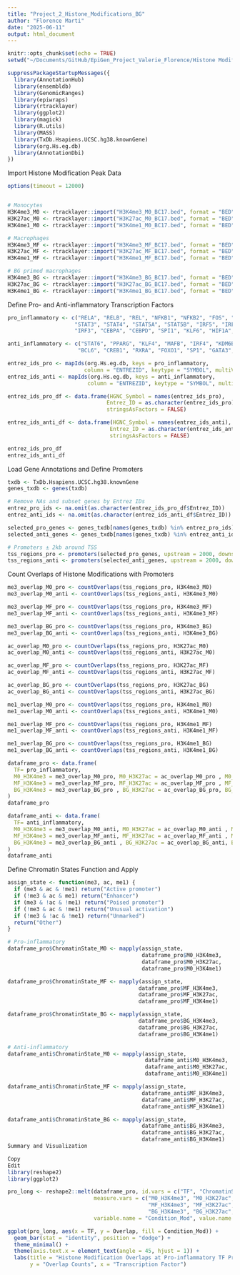 ```yaml
---
title: "Project_2_Histone_Modifications_BG"
author: "Florence Marti"
date: "2025-06-11"
output: html_document
---
```


```r
knitr::opts_chunk$set(echo = TRUE)
setwd("~/Documents/GitHub/EpiGen_Project_Valerie_Florence/Histone Modifications BG")

suppressPackageStartupMessages({
  library(AnnotationHub)
  library(ensembldb)
  library(GenomicRanges)
  library(epiwraps)
  library(rtracklayer)
  library(ggplot2)
  library(magick)
  library(R.utils) 
  library(MASS)
  library(TxDb.Hsapiens.UCSC.hg38.knownGene)
  library(org.Hs.eg.db)
  library(AnnotationDbi)
})
```

Import Histone Modification Peak Data
```r
options(timeout = 12000)


# Monocytes
H3K4me3_M0 <- rtracklayer::import("H3K4me3_M0_BC17.bed", format = "BED")
H3K27ac_M0 <- rtracklayer::import("H3K27ac_M0_BC17.bed", format = "BED")
H3K4me1_M0 <- rtracklayer::import("H3K4me1_M0_BC17.bed", format = "BED")

# Macrophages
H3K4me3_MF <- rtracklayer::import("H3K4me3_MF_BC17.bed", format = "BED")
H3K27ac_MF <- rtracklayer::import("H3K27ac_MF_BC17.bed", format = "BED")
H3K4me1_MF <- rtracklayer::import("H3K4me1_MF_BC17.bed", format = "BED")

# BG primed macrophages
H3K4me3_BG <- rtracklayer::import("H3K4me3_BG_BC17.bed", format = "BED")
H3K27ac_BG <- rtracklayer::import("H3K27ac_BG_BC17.bed", format = "BED")
H3K4me1_BG <- rtracklayer::import("H3K4me1_BG_BC17.bed", format = "BED")

```

Define Pro- and Anti-inflammatory Transcription Factors
```r
pro_inflammatory <- c("RELA", "RELB", "REL", "NFKB1", "NFKB2", "FOS", "JUN", "STAT1", "STAT2", 
                     "STAT3", "STAT4", "STAT5A", "STAT5B", "IRF5", "IRF8", "IRF1",
                     "IRF3", "CEBPA", "CEBPD", "SPI1", "KLF6", "HIF1A", "NOTCH1", "BRD4")

anti_inflammatory <- c("STAT6", "PPARG", "KLF4", "MAFB", "IRF4", "KDM6B", "MYC", "NR4A1", 
                      "BCL6", "CREB1", "RXRA", "FOXO1", "SP1", "GATA3", "SMAD3")

entrez_ids_pro <- mapIds(org.Hs.eg.db, keys = pro_inflammatory,
                        column = "ENTREZID", keytype = "SYMBOL", multiVals = "first")
entrez_ids_anti <- mapIds(org.Hs.eg.db, keys = anti_inflammatory,
                         column = "ENTREZID", keytype = "SYMBOL", multiVals = "first")

entrez_ids_pro_df <- data.frame(HGNC_Symbol = names(entrez_ids_pro), 
                               Entrez_ID = as.character(entrez_ids_pro), 
                               stringsAsFactors = FALSE)

entrez_ids_anti_df <- data.frame(HGNC_Symbol = names(entrez_ids_anti),
                                Entrez_ID = as.character(entrez_ids_anti),
                                stringsAsFactors = FALSE)

entrez_ids_pro_df
entrez_ids_anti_df
```



Load Gene Annotations and Define Promoters


```r
txdb <- TxDb.Hsapiens.UCSC.hg38.knownGene
genes_txdb <- genes(txdb)
```


```r
# Remove NAs and subset genes by Entrez IDs
entrez_pro_ids <- na.omit(as.character(entrez_ids_pro_df$Entrez_ID))
entrez_anti_ids <- na.omit(as.character(entrez_ids_anti_df$Entrez_ID))

selected_pro_genes <- genes_txdb[names(genes_txdb) %in% entrez_pro_ids]
selected_anti_genes <- genes_txdb[names(genes_txdb) %in% entrez_anti_ids]

# Promoters ± 2kb around TSS
tss_regions_pro <- promoters(selected_pro_genes, upstream = 2000, downstream = 2000)
tss_regions_anti <- promoters(selected_anti_genes, upstream = 2000, downstream = 2000)
```



Count Overlaps of Histone Modifications with Promoters


```r
me3_overlap_M0_pro <- countOverlaps(tss_regions_pro, H3K4me3_M0)
me3_overlap_M0_anti <- countOverlaps(tss_regions_anti, H3K4me3_M0)

me3_overlap_MF_pro <- countOverlaps(tss_regions_pro, H3K4me3_MF)
me3_overlap_MF_anti <- countOverlaps(tss_regions_anti, H3K4me3_MF)

me3_overlap_BG_pro <- countOverlaps(tss_regions_pro, H3K4me3_BG)
me3_overlap_BG_anti <- countOverlaps(tss_regions_anti, H3K4me3_BG)

ac_overlap_M0_pro <- countOverlaps(tss_regions_pro, H3K27ac_M0)
ac_overlap_M0_anti <- countOverlaps(tss_regions_anti, H3K27ac_M0)

ac_overlap_MF_pro <- countOverlaps(tss_regions_pro, H3K27ac_MF)
ac_overlap_MF_anti <- countOverlaps(tss_regions_anti, H3K27ac_MF)

ac_overlap_BG_pro <- countOverlaps(tss_regions_pro, H3K27ac_BG)
ac_overlap_BG_anti <- countOverlaps(tss_regions_anti, H3K27ac_BG)

me1_overlap_M0_pro <- countOverlaps(tss_regions_pro, H3K4me1_M0)
me1_overlap_M0_anti <- countOverlaps(tss_regions_anti, H3K4me1_M0)

me1_overlap_MF_pro <- countOverlaps(tss_regions_pro, H3K4me1_MF)
me1_overlap_MF_anti <- countOverlaps(tss_regions_anti, H3K4me1_MF)

me1_overlap_BG_pro <- countOverlaps(tss_regions_pro, H3K4me1_BG)
me1_overlap_BG_anti <- countOverlaps(tss_regions_anti, H3K4me1_BG)
```


```r
dataframe_pro <- data.frame(
  TF= pro_inflammatory, 
  M0_H3K4me3 = me3_overlap_M0_pro, M0_H3K27ac = ac_overlap_M0_pro , M0_H3K4me1 = me1_overlap_M0_pro , 
  MF_H3K4me3 = me3_overlap_MF_pro, MF_H3K27ac = ac_overlap_MF_pro , MF_H3K4me1 = me1_overlap_MF_pro ,
  BG_H3K4me3 = me3_overlap_BG_pro , BG_H3K27ac = ac_overlap_BG_pro, BG_H3K4me1 = me1_overlap_BG_pro
)
dataframe_pro

dataframe_anti <- data.frame(
  TF= anti_inflammatory, 
  M0_H3K4me3 = me3_overlap_M0_anti, M0_H3K27ac = ac_overlap_M0_anti , M0_H3K4me1 = me1_overlap_M0_anti , 
  MF_H3K4me3 = me3_overlap_MF_anti, MF_H3K27ac = ac_overlap_MF_anti , MF_H3K4me1 = me1_overlap_MF_anti ,
  BG_H3K4me3 = me3_overlap_BG_anti , BG_H3K27ac = ac_overlap_BG_anti, BG_H3K4me1 = me1_overlap_BG_anti
)
dataframe_anti


```

Define Chromatin States Function and Apply
```r
assign_state <- function(me3, ac, me1) {
  if (me3 & ac & !me1) return("Active promoter")
  if (!me3 & ac & me1) return("Enhancer")
  if (me3 & !ac & !me1) return("Poised promoter")
  if (!me3 & ac & !me1) return("Unusual activation")
  if (!me3 & !ac & !me1) return("Unmarked")
  return("Other")
}
```


```r
# Pro-inflammatory
dataframe_pro$ChromatinState_M0 <- mapply(assign_state,
                                          dataframe_pro$M0_H3K4me3,
                                          dataframe_pro$M0_H3K27ac,
                                          dataframe_pro$M0_H3K4me1)

dataframe_pro$ChromatinState_MF <- mapply(assign_state,
                                         dataframe_pro$MF_H3K4me3,
                                         dataframe_pro$MF_H3K27ac,
                                         dataframe_pro$MF_H3K4me1)

dataframe_pro$ChromatinState_BG <- mapply(assign_state,
                                         dataframe_pro$BG_H3K4me3,
                                         dataframe_pro$BG_H3K27ac,
                                         dataframe_pro$BG_H3K4me1)

# Anti-inflammatory
dataframe_anti$ChromatinState_M0 <- mapply(assign_state,
                                           dataframe_anti$M0_H3K4me3,
                                           dataframe_anti$M0_H3K27ac,
                                           dataframe_anti$M0_H3K4me1)

dataframe_anti$ChromatinState_MF <- mapply(assign_state,
                                          dataframe_anti$MF_H3K4me3,
                                          dataframe_anti$MF_H3K27ac,
                                          dataframe_anti$MF_H3K4me1)

dataframe_anti$ChromatinState_BG <- mapply(assign_state,
                                          dataframe_anti$BG_H3K4me3,
                                          dataframe_anti$BG_H3K27ac,
                                          dataframe_anti$BG_H3K4me1)
Summary and Visualization
```


```r
Copy
Edit
library(reshape2)
library(ggplot2)

pro_long <- reshape2::melt(dataframe_pro, id.vars = c("TF", "ChromatinState_M0", "ChromatinState_MF", "ChromatinState_BG"),
                           measure.vars = c("M0_H3K4me3", "M0_H3K27ac", "M0_H3K4me1",
                                            "MF_H3K4me3", "MF_H3K27ac", "MF_H3K4me1",
                                            "BG_H3K4me3", "BG_H3K27ac", "BG_H3K4me1"),
                           variable.name = "Condition_Mod", value.name = "Overlap")

ggplot(pro_long, aes(x = TF, y = Overlap, fill = Condition_Mod)) + 
  geom_bar(stat = "identity", position = "dodge") +
  theme_minimal() + 
  theme(axis.text.x = element_text(angle = 45, hjust = 1)) +
  labs(title = "Histone Modification Overlaps at Pro-inflammatory TF Promoters",
       y = "Overlap Counts", x = "Transcription Factor")
```
